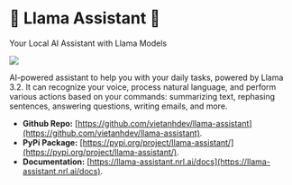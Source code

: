 <div style={{ textAlign: 'center' }}>
  <h1>🌟 Llama Assistant 🌟</h1>
  <p>Your Local AI Assistant with Llama Models</p>
</div>

![](https://user-images.githubusercontent.com/18329471/234640541-a6a65fbc-d7a5-4ec3-9b65-55305b01a7aa.png)


AI-powered assistant to help you with your daily tasks, powered by Llama 3.2. It can recognize your voice, process natural language, and perform various actions based on your commands: summarizing text, rephasing sentences, answering questions, writing emails, and more.

- **Github Repo:** [https://github.com/vietanhdev/llama-assistant](https://github.com/vietanhdev/llama-assistant).
- **PyPi Package:** [https://pypi.org/project/llama-assistant/](https://pypi.org/project/llama-assistant/).
- **Documentation:** [https://llama-assistant.nrl.ai/docs](https://llama-assistant.nrl.ai/docs).